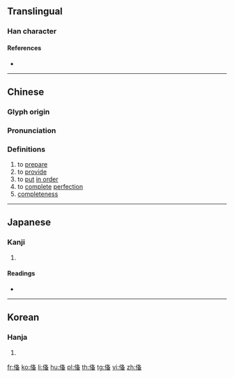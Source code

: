 {{character info/new}}
{{also|備}}
==Translingual==

===Han character===
{{Han char|rn=9|rad=人|as=08|sn=10|four=|canj=OHEW|ids=⿰亻⿱夂田}}

====References====
* {{Han ref|kx=0106.220|dkj=00737|dj=0227.050|hdz=10182.040|uh=4FFB|ud=20475}}

----

==Chinese==
{{zh-forms}}

===Glyph origin===
{{Han etym}}

===Pronunciation===
{{zh-pron
|m=bèi
|c=bei6
|mc=y
|oc=y
|ma=
|cat=v,n
}}

===Definitions===
{{zh-hanzi}}

# to [[prepare]]
# to [[provide]]
# to [[put]] [[in order]]
# to [[complete]] [[perfection]]
# [[completeness]]

----

==Japanese==

===Kanji===
{{ja-kanji|grade=|rs=人08}}

# {{defn|lang=ja|sort=人08}}

====Readings====
* {{ja-readings|on=[[び]] (bi)|kun=}}

----

==Korean==

===Hanja===
{{ko-hanja|hangeul=기|rv=i|mr=i}}

# {{defn|lang=ko|sort=人08}}

[[fr:俻]]
[[ko:俻]]
[[li:俻]]
[[hu:俻]]
[[pl:俻]]
[[th:俻]]
[[tg:俻]]
[[vi:俻]]
[[zh:俻]]
